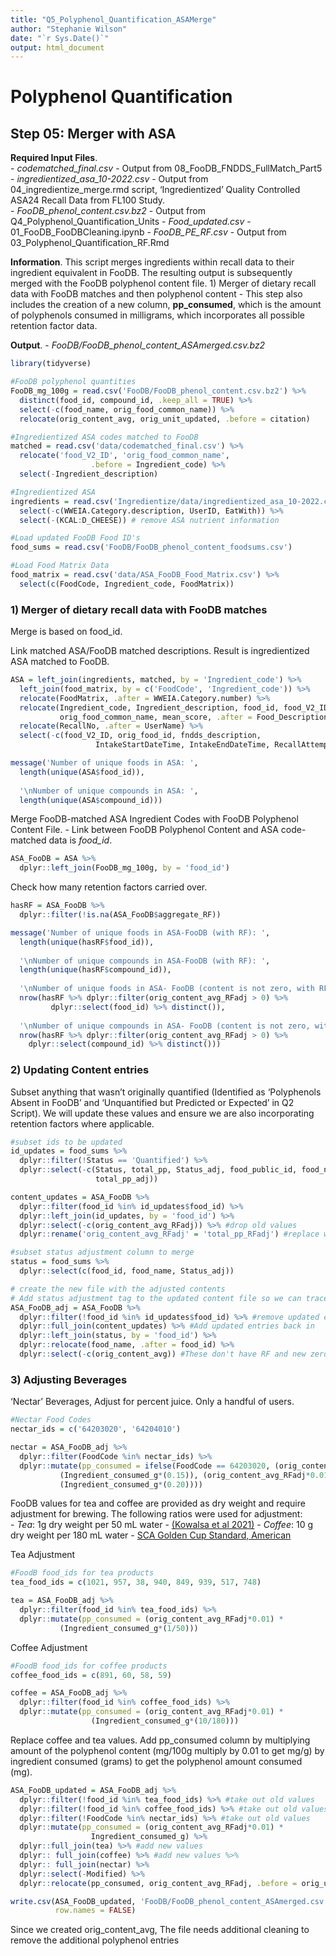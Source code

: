 ```yaml
---
title: "Q5_Polyphenol_Quantification_ASAMerge"
author: "Stephanie Wilson"
date: "`r Sys.Date()`"
output: html_document
---
```


#  Polyphenol Quantification
## Step 05: Merger with ASA

__Required Input Files__.                          
  - *codematched_final.csv* - Output from 08_FooDB_FNDDS_FullMatch_Part5    
  - *ingredientized_asa_10-2022.csv* - Output from 04_ingredientize_merge.rmd script, 'Ingredientized' Quality Controlled ASA24 Recall Data from FL100 Study.  
  - *FooDB_phenol_content.csv.bz2* - Output from Q4_Polyphenol_Quantification_Units
  - *Food_updated.csv* - 01_FooDB_FooDBCleaning.ipynb
  - *FooDB_PE_RF.csv* - Output from 03_Polyphenol_Quantification_RF.Rmd

__Information__. 
This script merges ingredients within recall data to their ingredient equivalent in FooDB. The resulting output is subsequently merged with the FooDB polyphenol content file. 
    1) Merger of dietary recall data with FooDB matches and then polyphenol content     - This step also includes the creation of a new column, **pp_consumed**, which is the amount of polyphenols consumed in milligrams, which incorporates all possible retention factor data. 

__Output__. 
  - *FooDB/FooDB_phenol_content_ASAmerged.csv.bz2*

```r
library(tidyverse)
```


```r
#FooDB polyphenol quantities
FooDB_mg_100g = read.csv('FooDB/FooDB_phenol_content.csv.bz2') %>%
  distinct(food_id, compound_id, .keep_all = TRUE) %>%
  select(-c(food_name, orig_food_common_name)) %>%
  relocate(orig_content_avg, orig_unit_updated, .before = citation)

#Ingredientized ASA codes matched to FooDB
matched = read.csv('data/codematched_final.csv') %>%
  relocate('food_V2_ID', 'orig_food_common_name', 
                  .before = Ingredient_code) %>%
  select(-Ingredient_description)

#Ingredientized ASA
ingredients = read.csv('Ingredientize/data/ingredientized_asa_10-2022.csv') %>%
  select(-c(WWEIA.Category.description, UserID, EatWith)) %>%
  select(-(KCAL:D_CHEESE)) # remove ASA nutrient information

#Load updated FooDB Food ID's
food_sums = read.csv('FooDB/FooDB_phenol_content_foodsums.csv') 

#Load Food Matrix Data
food_matrix = read.csv('data/ASA_FooDB_Food_Matrix.csv') %>%
  select(c(FoodCode, Ingredient_code, FoodMatrix))
```


### 1) Merger of dietary recall data with FooDB matches 
Merge is based on food_id. 

Link matched ASA/FooDB matched descriptions. Result is ingredientized ASA matched to FooDB.
```r
ASA = left_join(ingredients, matched, by = 'Ingredient_code') %>%
  left_join(food_matrix, by = c('FoodCode', 'Ingredient_code')) %>%
  relocate(FoodMatrix, .after = WWEIA.Category.number) %>%
  relocate(Ingredient_code, Ingredient_description, food_id, food_V2_ID, 
           orig_food_common_name, mean_score, .after = Food_Description) %>%
  relocate(RecallNo, .after = UserName) %>%
  select(-c(food_V2_ID, orig_food_id, fndds_description, 
                   IntakeStartDateTime, IntakeEndDateTime, RecallAttempt))

message('Number of unique foods in ASA: ',
  length(unique(ASA$food_id)),
  
  '\nNumber of unique compounds in ASA: ',
  length(unique(ASA$compound_id)))
```


Merge FooDB-matched ASA Ingredient Codes with FooDB Polyphenol Content File.
  - Link between FooDB Polyphenol Content and ASA code-matched data is *food_id*.
```r
ASA_FooDB = ASA %>%
  dplyr::left_join(FooDB_mg_100g, by = 'food_id')
```
Check how many retention factors carried over.
```r
hasRF = ASA_FooDB %>% 
  dplyr::filter(!is.na(ASA_FooDB$aggregate_RF))

message('Number of unique foods in ASA-FooDB (with RF): ',
  length(unique(hasRF$food_id)),
  
  '\nNumber of unique compounds in ASA-FooDB (with RF): ',
  length(unique(hasRF$compound_id)),
  
  '\nNumber of unique foods in ASA- FooDB (content is not zero, with RF): ',
  nrow(hasRF %>% dplyr::filter(orig_content_avg_RFadj > 0) %>% 
         dplyr::select(food_id) %>% distinct()),
  
  '\nNumber of unique compounds in ASA- FooDB (content is not zero, with RF): ',
  nrow(hasRF %>% dplyr::filter(orig_content_avg_RFadj > 0) %>%
    dplyr::select(compound_id) %>% distinct()))
```


### 2) Updating Content entries

Subset anything that wasn't originally quantified (Identified as 'Polyphenols Absent in FooDB' and  'Unquantified but Predicted or Expected' in Q2 Script). We will update these values and ensure we are also incorporating retention factors where applicable.
```r
#subset ids to be updated
id_updates = food_sums %>%
  dplyr::filter(!Status == 'Quantified') %>%
  dplyr::select(-c(Status, total_pp, Status_adj, food_public_id, food_name,
                   total_pp_adj))

content_updates = ASA_FooDB %>%
  dplyr::filter(food_id %in% id_updates$food_id) %>%
  dplyr::left_join(id_updates, by = 'food_id') %>%
  dplyr::select(-c(orig_content_avg_RFadj)) %>% #drop old values
  dplyr::rename('orig_content_avg_RFadj' = 'total_pp_RFadj') #replace with new values
```


```r
#subset status adjustment column to merge
status = food_sums %>%
  dplyr::select(c(food_id, food_name, Status_adj))

# create the new file with the adjusted contents
# Add status adjustment tag to the updated content file so we can trace what we've updated
ASA_FooDB_adj = ASA_FooDB %>%
  dplyr::filter(!food_id %in% id_updates$food_id) %>% #remove updated entries from original file
  dplyr::full_join(content_updates) %>% #Add updated entries back in
  dplyr::left_join(status, by = 'food_id') %>%
  dplyr::relocate(food_name, .after = food_id) %>%
  dplyr::select(-c(orig_content_avg)) #These don't have RF and new zeroing updates.
```


### 3) Adjusting Beverages

'Nectar' Beverages, Adjust for percent juice. Only a handful of users.

```r
#Nectar Food Codes
nectar_ids = c('64203020', '64204010')

nectar = ASA_FooDB_adj %>%
  dplyr::filter(FoodCode %in% nectar_ids) %>%
  dplyr::mutate(pp_consumed = ifelse(FoodCode == 64203020, (orig_content_avg_RFadj*0.01) *
           (Ingredient_consumed_g*(0.15)), (orig_content_avg_RFadj*0.01) *
           (Ingredient_consumed_g*(0.20))))
```


FooDB values for tea and coffee are provided as dry weight and require adjustment for brewing. The following ratios were used for adjustment:  
  - *Tea*: 1g dry weight per 50 mL water 
    -  [(Kowalsa et al 2021)](https://doi.org/10.3390/molecules26164773)
  - *Coffee*: 10 g dry weight per 180 mL water
    -  [SCA Golden Cup Standard, American](https://sca.coffee/research/protocols-best-practices)

Tea Adjustment    
```r
#FoodB food_ids for tea products
tea_food_ids = c(1021, 957, 38, 940, 849, 939, 517, 748)

tea = ASA_FooDB_adj %>%
  dplyr::filter(food_id %in% tea_food_ids) %>%
  dplyr::mutate(pp_consumed = (orig_content_avg_RFadj*0.01) *
           (Ingredient_consumed_g*(1/50)))
```

Coffee Adjustment
```r
#FoodB food_ids for coffee products
coffee_food_ids = c(891, 60, 58, 59)

coffee = ASA_FooDB_adj %>%
  dplyr::filter(food_id %in% coffee_food_ids) %>%
  dplyr::mutate(pp_consumed = (orig_content_avg_RFadj*0.01) *
                  (Ingredient_consumed_g*(10/180)))
```

Replace coffee and tea values. Add pp_consumed column by multiplying amount of the polyphenol content (mg/100g multiply by 0.01 to get mg/g) by ingredient consumed (grams) to get the polyphenol amount consumed (mg).
```r
ASA_FooDB_updated = ASA_FooDB_adj %>%
  dplyr::filter(!food_id %in% tea_food_ids) %>% #take out old values
  dplyr::filter(!food_id %in% coffee_food_ids) %>% #take out old values
  dplyr::filter(!FoodCode %in% nectar_ids) %>% #take out old values
  dplyr::mutate(pp_consumed = (orig_content_avg_RFadj*0.01) * 
                  Ingredient_consumed_g) %>%
  dplyr::full_join(tea) %>% #add new values
  dplyr:: full_join(coffee) %>% #add new values %>%
  dplyr:: full_join(nectar) %>%
  dplyr::select(-Modified) %>%
  dplyr::relocate(pp_consumed, orig_content_avg_RFadj, .before = orig_unit)
```

```r
write.csv(ASA_FooDB_updated, 'FooDB/FooDB_phenol_content_ASAmerged.csv.bz2', 
          row.names = FALSE)
```


Since we created orig_content_avg, The file needs additional cleaning to remove the additional polyphenol entries 

